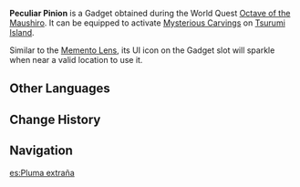 {{About|the Gadget|the Quest Item|Peculiar Pinion (Quest Item)}}
{{Item Infobox
|id           = 220040
|image        = Item Peculiar Pinion.png
|type         = Gadgets
|invCategory  = Gadgets
|rarity       = 4
|effect       = Activates [[Mysterious Carvings]] on [[Tsurumi Island]]. It has a cooldown of 3 seconds.
|description  = After defeating the monster that made the apex of Amakumo Peak its home, you discovered this strange feather.<br />It fell from the Thunderbird that once inhabited Tsurumi Island, and is the original form of the Maushiro.<br />It may have some special properties on Tsurumi Island.<br /><br />'''After progressing to a point in [[The Sun-Wheel and Mt. Kanna]]''':<br />A strange feather.<br />It may be able to trigger some wondrous effects if used on Tsurumi Island.<br />Take this feather with you into the world.<br /><br/ >You did promise him that you would, after all.<br /><br />'''In the [[Archive]]''':<br />A feather left behind by the Thunderbird that once obliterated Tsurumi Island. It is filled with many memories and much power.<br />The people dwelling within the island fog worshiped the being whose light they could see even through the shroud all around them, and the feathers that fell from the Thunderbird also became the basis for the now-lost Tsurumi instrument, the Maushiro.<br />Due to a change, the Thunderbird would eventually annihilate all civilization on the island, and it would later itself be slain over Seirai Island.
|source1      = Obtained during the [[Octave of the Maushiro]] Quest.
|reusable     = Yes
|usage        = Quick Use
|memento       = No
}}
'''Peculiar Pinion''' is a Gadget obtained during the World Quest [[Octave of the Maushiro]]. It can be equipped to activate [[Mysterious Carvings]] on [[Tsurumi Island]].

Similar to the [[Memento Lens]], its UI icon on the Gadget slot will sparkle when near a valid location to use it.

==Other Languages==
{{Other Languages
|en      = Peculiar Pinion
|zhs     = 奇特的羽毛
|zhs_rm  = Qítè de Yǔmáo
|zht     = 奇特的羽毛
|zht_rm  = Qítè de Yǔmáo
|zh_tl   = Peculiar Feather
|ja      = 変わった羽毛
|ja_rm   = Kawatta Umou
|ja_tl   = Peculiar Feather
|ko      = 독특한 깃털
|ko_rm   = Dokteukhan Gitteol
|ko_tl   = Unique Feather
|es      = Pluma extraña
|es_tl   = Strange Feather
|fr      = Plume étrange
|fr_tl   = Strange Feather
|ru      = Странное перо
|ru_tl   = Strange Feather
|th      = ขนนกประหลาด
|th_rm   = 
|th_tl   = 
|vi      = Chiếc Lông Kỳ Lạ
|vi_tl   = Strange Feather
|de      = Außergewöhnliche Feder
|de_tl   = Extraordinary Feather
|id      = Bulu yang Aneh
|id_tl   = Strange Feather
|pt      = Pena Peculiar
|pt_tl   = 
}}

==Change History==
{{Change History|2.2}}

==Navigation==
{{Gadget Navbox}}

[[es:Pluma extraña]]